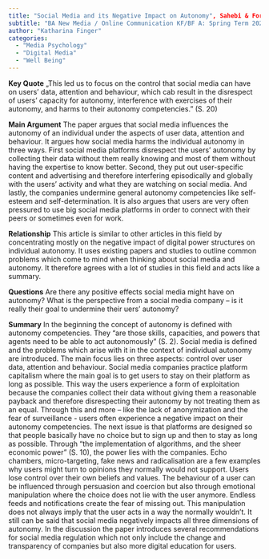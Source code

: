 ---
title: "Social Media and its Negative Impact on Autonomy", Sahebi & Formosa, 2022
subtitle: "BA New Media / Online Communication KF/BF A: Spring Term 2023"
author: "Katharina Finger"
categories:
  - "Media Psychology"
  - "Digital Media"
  - "Well Being"
---

**Key Quote** 
„This led us to focus on the control that social media can have on users’ data, attention and behaviour, which cab result in the disrespect of users’ capacity for autonomy, interference with exercises of their autonomy, and harms to their autonomy competencies.” (S. 20)

**Main Argument** 
The paper argues that social media influences the autonomy of an individual under the aspects of user data, attention and behaviour. It argues how social media harms the individual autonomy in three ways. First social media platforms disrespect the users’ autonomy by collecting their data without them really knowing and most of them without having the expertise to know better. Second, they put out user-specific content and advertising and therefore interfering episodically and globally with the users’ activity and what they are watching on social media. And lastly, the companies undermine general autonomy competencies like self-esteem and self-determination. It is also argues that users are very often pressured to use big social media platforms in order to connect with their peers or sometimes even for work. 

**Relationship**
This article is similar to other articles in this field by concentrating mostly on the negative impact of digital power structures on individual autonomy. It uses existing papers and studies to outline common problems which come to mind when thinking about social media and autonomy. It therefore agrees with a lot of studies in this field and acts like a summary.

**Questions**
Are there any positive effects social media might have on autonomy? 
What is the perspective from a social media company – is it really their goal to undermine their uers’ autonomy?

**Summary** 
In the beginning the concept of autonomy is defined with autonomy competencies. They “are those skills, capacities, and powers that agents need to be able to act autonomously” (S. 2). Social media is defined and the problems which arise with it in the context of individual autonomy are introduced. The main focus lies on three aspects: control over user data, attention and behaviour. 
Social media companies practice platform capitalism where the main goal is to get users to stay on their platform as long as possible. This way the users experience a form of exploitation because the companies collect their data without giving them a reasonable payback and therefore disrespecting their autonomy by not treating them as an equal. Through this and more – like the lack of anonymization and the fear of surveillance - users often experience a negative impact on their autonomy competencies.
The next issue is that platforms are designed so that people basically have no choice but to sign up and then to stay as long as possible. Through “the implementation of algorithms, and the sheer economic power” (S. 10), the power lies with the companies. Echo chambers, micro-targeting, fake news and radicalisation are a few examples why users might turn to opinions they normally would not support. Users lose control over their own beliefs and values.
The behaviour of a user can be influenced through persuasion and coercion but also through emotional manipulation where the choice does not lie with the user anymore. Endless feeds and notifications create the fear of missing out. This manipulation does not always imply that the user acts in a way the normally wouldn’t. It still can be said that social media negatively impacts all three dimensions of autonomy.
In the discussion the paper introduces several recommendations for social media regulation which not only include the change and transparency of companies but also more digital education for users.
